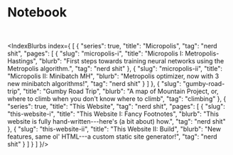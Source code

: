 
# Notebook

<TagButtons/>

<br/>

<IndexBlurbs index={
[
    {
        "series": true,
        "title": "Micropolis",
        "tag": "nerd shit",
        "pages": [
            {
                "slug": "micropolis-i",
                "title": "Micropolis I: Metropolis-Hastings",
                "blurb": "First steps towards training neural networks using the Metropolis algorithm.",
                "tag": "nerd shit"
            },
            {
                "slug": "micropolis-ii",
                "title": "Micropolis II: Minibatch MH",
                "blurb": "Metropolis optimizer, now with 3 new minibatch algorithms!",
                "tag": "nerd shit"
            }
        ]
    },
    {
        "slug": "gumby-road-trip",
        "title": "Gumby Road Trip",
        "blurb": "A map of Mountain Project, or, where to climb when you don't know where to climb",
        "tag": "climbing"
    },
    {
        "series": true,
        "title": "This Website",
        "tag": "nerd shit",
        "pages": [
            {
                "slug": "this-website-i",
                "title": "This Website I: Fancy Footnotes",
                "blurb": "This website is fully hand-written---here's (a bit about) how.",
                "tag": "nerd shit"
            },
            {
                "slug": "this-website-ii",
                "title": "This Website II: Build",
                "blurb": "New features, same ol' HTML---a custom static site generator!",
                "tag": "nerd shit"
            }
        ]
    }
]
}/>